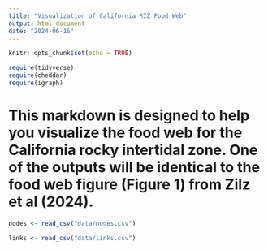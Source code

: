 ```yaml
---
title: "Visualization of California RIZ Food Web"
output: html_document
date: "2024-06-16"
---
```


```r
knitr::opts_chunk$set(echo = TRUE)

require(tidyverse)
require(cheddar)
require(igraph)

```

# This markdown is designed to help you visualize the food web for the California rocky intertidal zone. One of the outputs will be identical to the food web figure (Figure 1) from Zilz **et al** (2024).

```r

nodes <- read_csv("data/nodes.csv")

links <- read_csv("data/links.csv")

```

